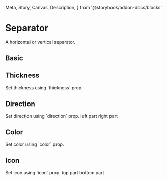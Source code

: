  Meta,
  Story,
  Canvas,
  Description,
} from '@storybook/addon-docs/blocks'

<Meta title="Components/Separator" component={Separator} />

# Separator

<Description>
  A horizontal or vertical separator.
</Description>

## Basic

<Canvas>
  <Story name="basic">
    <Separator />
  </Story>
</Canvas>

## Thickness

<Description>
  Set thickness using `thickness` prop.
</Description>

<Canvas>
  <Story name="thickness">
    <Separator thickness={3} />
  </Story>
</Canvas>

## Direction

<Description>
  Set direction using `direction` prop.
</Description>

<Canvas>
  <Story name="direction">
    <Box display="inline-flex">
      <Box>left part</Box>
      <Separator direction="vertical" mx={1} />
      <Box>right part</Box>
    </Box>
  </Story>
</Canvas>

## Color

<Description>
  Set color using `color` prop.
</Description>

<Canvas>
  <Story name="color">
    <Separator color="primary" />
  </Story>
</Canvas>

## Icon

<Description>
  Set icon using `icon` prop.
</Description>

<Canvas>
  <Story name="with-icon">
    <Box>
      <Box>top part</Box>
      <Separator my={1} icon="ray-top-arrow" />
      <Box>bottom part</Box>
    </Box>
  </Story>
</Canvas>
